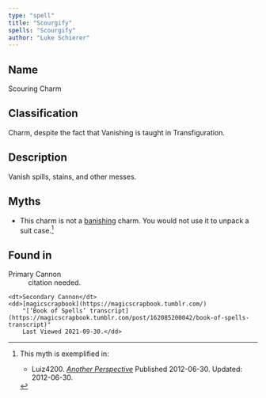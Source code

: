 ```yaml
---
type: "spell"
title: "Scourgify"
spells: "Scourgify"
author: "Luke Schierer"
---
```


## Name

Scouring Charm

## Classification

Charm, despite the fact that Vanishing is taught in Transfiguration.

## Description

Vanish spills, stains, and other messes.

## Myths

* This charm is not a [banishing][] charm.  You would not use it to unpack a suit case.[^221215-1]

## Found in
<dl>
    <dt>Primary Cannon</dt>
    <dd>citation needed.</dd>

    <dt>Secondary Cannon</dt>
    <dd>[magicscrapbook](https://magicscrapbook.tumblr.com/)
        "[‘Book of Spells’ transcript](https://magicscrapbook.tumblr.com/post/162085200042/book-of-spells-transcript)"
        Last Viewed 2021-09-30.</dd>
</dl>


[banishing]: <banishing>

[^221215-1]: This myth is exemplified in:
    * Luiz4200.
      _[Another Perspective](https://www.fanfiction.net/s/8066097)_
      Published 2012-06-30. Updated: 2012-06-30.
